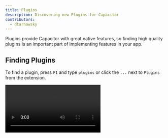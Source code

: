 ```yaml
---
title: Plugins
description: Discovering new Plugins for Capacitor
contributors:
  - dtarnawsky
---
```


Plugins provide Capacitor with great native features, so finding high quality plugins is an important part of implementing features in your app.

## Finding Plugins

To find a plugin, press `F1` and type `plugins` or click the `...` next to `Plugins` from the extension.


<Video src="https://videos.webnative.dev/plugins.mp4" alt="Plugins" controls />

Type a keyword, feature, or part of the name of a plugin and press `enter` or click `Search` to display the list of matching plugins. 

## Installing Other Packages
You may need to install a dependency that is not a plugin. If your search is an exact match for an NPM package then it will also show (eg try `angularx-qrcode`). You can then click `Install` to add that dependency to your project.

## About the Plugin List
Around 1100 plugins are indexed daily. This list comes from the most popular Capacitor and Cordova plugins that are used in projects. You can contribute to this list by filing an Issue or PR to the [repo](https://github.com/ionic-team/capacitor-plugin-registry).

### Plugin Ratings
The star rating for a plugin is automatically calculated based on the [NPM](https://www.npmjs.com/) and GitHub statistics for the plugin project:
1. Is the plugin's project open source?
2. Are there at least 100 Github stars?
3. Has the plugin been published to npm in the last year?
4. Is the version considered stable? (ie version 0.x)
5. Are there at least 1000 downloads on npm per month?

The goal of the rating system is to highlight projects that are regularly used, maintained and liked by the community. 

### Tips

- You can choose a particular version of a plugin to install by clicking the down arrow (↓).
- Clicking `install` or `update` will install the latest version of the plugin that works with your project.
- The `More Information` link will open a browser to the listing in NPM or to official documentation.
- The `Source Code` link will open a browser showing the Github project.
- The `Report Issue` link will link to where a plugin author wants you to file issues.
- Cordova plugins will show the Cordova logo, Capacitor plugins show the Capacitor logo.
- If a plugin targets only Android, or only iOS then an Android or Apple logo will show next to it.
- If you are using the latest version of a plugin you may see `Up To Date`. Plugins are checked daily so its possible that a plugin released today may still show `Up To Date`.

### Plugin Authors

To ensure your plugin looks great by ensuring your `package.json` meets these requirements before publishing to npm:
1. Provide a list of appropriate keywords that a user may search for in the `keywords` property.
1. Provide a good description of what the plugin does in the `description` property.
1. Be sure to specify an appropriate license type in the `license` property (eg `MIT`,`Apache-2.0`, `BSD`) .
1. Set to the Github repo url `repository` > `url` property.
1. Set the url to where to file issues in the `bugs` > `url` property.
1. Be sure to set the author's name in the `author` property (eg `author: { name: 'John Smith'}`).

### Other Tips
- Use an avatar in your Github project that matches your plugin function or company.
- Avoid using a 0.x version number unless you are in beta.
- Avoid keyword stuffing (eg using keywords like `plugin` or terms unrelated to your plugin). These are automatically excluded during indexing.
- Forks of existing maintained plugins may be excluded.
